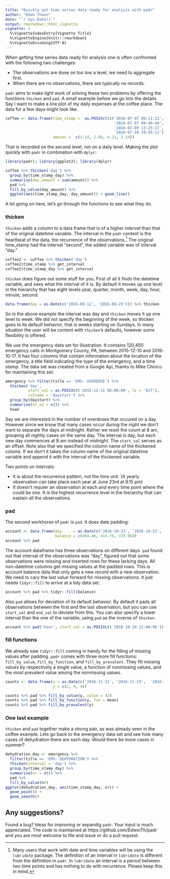 ```yaml
---
title: "Quickly get time series data ready for analysis with padr"
author: "Edwn Thoen"
date: "`r Sys.Date()`"
output: rmarkdown::html_vignette
vignette: >
  %\VignetteIndexEntry{Vignette Title}
  %\VignetteEngine{knitr::rmarkdown}
  %\VignetteEncoding{UTF-8}
---
```


When getting time series data ready for analysis one is often confronted with the following two challenges:

* The observations are done on too low a level, we need to aggregate first.
* When there are no observations, there are typically no records.

`padr` aims to make light work of solving these two problems by offering the functions `thicken` and `pad`. A small example before we go into the details. Say I want to make a line plot of my daily expenses at the coffee place. The data for a few days might look like.

```r
coffee <- data.frame(time_stamp =  as.POSIXct(c('2016-07-07 09:11:21',
                                                '2016-07-07 09:46:48',
                                                '2016-07-09 13:25:17', 
                                                '2016-07-10 10:45:11')),
                     amount =  c(3.14, 2.98, 4.11, 3.14))
```

That is recorded on the second level, not on a daily level. Making the plot quickly with `padr` in combination with `dplyr`:

```r
library(padr); library(ggplot2); library(dplyr)

coffee %>% thicken('day') %>% 
  group_by(time_stamp_day) %>%
  summarise(day_amount = sum(amount)) %>% 
  pad %>% 
  fill_by_value(day_amount) %>% 
  ggplot(aes(time_stamp_day, day_amount)) + geom_line()
```

A lot going on here, let's go through the functions to see what they do.

### thicken

`thicken` adds a column to a data frame that is of a higher *interval* than that of the original datetime variable. The interval in the `padr` context is the heartbeat of the data, the recurrence of the observations.[^1] The original time_stamp had the interval "second", the added variable was of interval "day."

```r
coffee2 <- coffee %>% thicken('day')
coffee2$time_stamp %>% get_interval
coffee2$time_stamp_day %>% get_interval
```

`thicken` does figure out some stuff for you. First of all it finds the datetime variable, and sees what the interval of it is. By default it moves up one level in the hierarchy that has eight levels year, quarter, month, week, day, hour, minute, second.

```r
data.frame(day = as.Date(c('2016-08-12', '2016-08-29'))) %>% thicken
```

So in the above example the interval was day and `thicken` moves it up one level to week. We did not specify the beginning of the week, so thicken goes to its default behavior, that is weeks starting on Sundays. In many situation the user will be content with `thicken`'s defaults, however some flexibility is offered.

We use the emergency data set for illustration. It contains 120,450 emergency calls in Montgomery County, PA, between 2015-12-10 and 2016-10-17. It has four columns that contain information about the location of the emergency, a title field indicating the type of the emergency, and a time stamp. The data set was created from a Google Api, thanks to Mike Chirico for maintaining this set. 

```r
emergency %>% filter(title == 'EMS: OVERDOSE') %>% 
  thicken('day', 
          start_val = as.POSIXct('2015-12-11 08:00:00', tz = 'EST'),
          colname = 'daystart') %>% 
  group_by(daystart) %>% 
  summarise(nr_od = n()) %>% 
  head
```

Say we are interested in the number of overdoses that occured on a day. However since we know that many cases occur during the night we don't want to separate the days at midnight. Rather we reset the count at 8 am, grouping all nightly cases on the same day. The interval is day, but each new day commences at 8 am instead of midnight. The `start_val` serves as an offset. Note also that we specified the column name of the thickened colums. If we don't it takes the column name of the original datetime variable and append it with the interval of the thickened variable. 

Two points on intervals:

* It is about the recurrence pattern, not the time unit. (A yearly observation can take place each year at June 23rd at 9.15 pm)
* It doesn't requier an observation at each and every time point where the could be one. It is the highest recurrence level in the hierarchy that can explain all the observations.

### pad

The second workhorse of `padr` is `pad`. It does date padding:

```r
account <- data.frame(day     = as.Date(c('2016-10-21', '2016-10-23', '2016-10-26')),
                      balance = c(304.46, 414.76, 378.98))
account %>% pad
```

The account dataframe has three observations on different days. `pad` found out that interval of the observations was "day", figured out that some observations were missing and inserted rows for these lacking days. All non-datetime columns get missing values at the padded rows. This is account balance data that only gets a new record with a new observation. We need to cary the last value forward for missing observations. It just needs `tidyr::fill` to arrive at a tidy data set.

```r
account %>% pad %>% tidyr::fill(balance)
```

Also `pad` allows for deviation of its default behavior. By default it pads all observations between the first and the last observation, but you can use `start_val` and `end_val` to deviate from this. You can also specify a lower interval than the one of the variable, using `pad` as the inverse of `thicken`.

```r
account %>% pad('hour', start_val = as.POSIXct('2016-10-20 22:00:00')) %>% head
```

### fill functions
We already saw `tidyr::fill` coming in handy for the filling of missing values after padding. `padr` comes with three more fill functions: `fill_by_value`, `fill_by_function`, and `fill_by_prevalent`. They fill missing values by respectively a single value, a function of nonmissing values, and the most prevalent value among the nonmissing values.

```r
counts <- data.frame(x = as.Date(c('2016-11-21', '2016-11-23',  '2016-11-24')),
                     y = c(2, 4, 4))

counts %>% pad %>% fill_by_value(y, value = 42)
counts %>% pad %>% fill_by_function(y, fun = mean)
counts %>% pad %>% fill_by_prevalent(y)
```


### One last example
`thicken` and `pad` together make a strong pair, as was already seen in the coffee example. Lets go back to the emergency data set and see how many cases of dehydration there are each day. Would there be more cases in summer?

```r
dehydration_day <- emergency %>% 
  filter(title == 'EMS: DEHYDRATION') %>% 
  thicken(interval = 'day') %>% 
  group_by(time_stamp_day) %>% 
  summarise(nr = n()) %>% 
  pad %>% 
  fill_by_value(nr)
ggplot(dehydration_day, aes(time_stamp_day, nr)) +
  geom_point() +
  geom_smooth()
```

## Any suggestions?
Found a bug? Ideas for improving or expandig `padr`. Your input is much appreciated. The code is maintained at https://github.com/EdwinTh/padr and you are most welcome to file and issue or do a pull request.


[^1]: Many users that work with date and time variables will be using the `lubridate` package. The definition of an interval in `lubridate` is different from the definition in `padr`. In `lubridate` an interval is a period between two time points and has nothing to do with recurrence. Please keep this in mind.


